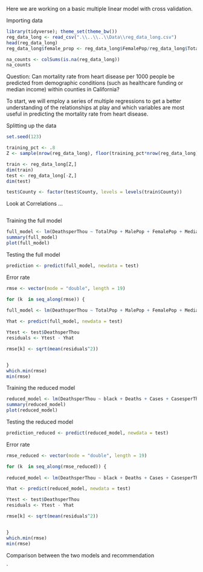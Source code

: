 
Here we are working on a basic multiple linear model with cross validation. 

Importing data
```r
library(tidyverse); theme_set(theme_bw())
reg_data_long <- read_csv(".\\..\\..\\Data\\reg_data_long.csv")
head(reg_data_long)
reg_data_long$female_prop <- reg_data_long$FemalePop/reg_data_long$TotalPop

```
```r
na_counts <- colSums(is.na(reg_data_long))
na_counts
```

Question: Can mortality rate from heart disease per 1000 people be predicted from demographic conditions (such as healthcare funding or median income) within counties in California?

To start, we will employ a series of multiple regressions to get a better understanding of the relationships at play and which variables are most useful in predicting the mortality rate from heart disease. 

Splitting up the data
```r
set.seed(123)

training_pct <- .8
Z <- sample(nrow(reg_data_long), floor(training_pct*nrow(reg_data_long)))

train <- reg_data_long[Z,]
dim(train)
test <- reg_data_long[-Z,]
dim(test)

test$County <- factor(test$County, levels = levels(train$County))

```
Look at Correlations ...
```r
```

Training the full model
```r
full_model <- lm(DeathsperThou ~ TotalPop + MalePop + FemalePop + MedianAge + MaleMedianAge + FemaleMedianAge + Under5yoPop + Under18yoPop + Pop21andOlder + Pop55andOlder + Pop60andOlder + Pop65andOlder + num_desig + amer_indian + black + hispanic + asian + multi_race + pac_island + white + poverty + labor_force + unemployed + median_income + TotalDeaths + TotalCases + prop_hpsa + nonwhite_prop + Rating + Deaths + unempl_prop + poverty_prop + prop55older + Cases + HospNumber + CasesperThou + female_prop , family = "binomial", data = train)
summary(full_model)
plot(full_model)
```

Testing the full model
```r
prediction <- predict(full_model, newdata = test)
```

Error rate
```r

rmse <- vector(mode = "double", length = 19)

for (k  in seq_along(rmse)) {
  
full_model <- lm(DeathsperThou ~ TotalPop + MalePop + FemalePop + MedianAge + MaleMedianAge + FemaleMedianAge + Under5yoPop + Under18yoPop + Pop21andOlder + Pop55andOlder + Pop60andOlder + Pop65andOlder  + num_desig + amer_indian + black + hispanic + asian + multi_race + pac_island + white + poverty + labor_force + unemployed + median_income + TotalDeaths + TotalCases + prop_hpsa + nonwhite_prop + Rating + Deaths + unempl_prop + poverty_prop + prop55older + Cases + HospNumber + CasesperThou + female_prop , data = train)  

Yhat <- predict(full_model, newdata = test)

Ytest <- test$DeathsperThou
residuals <- Ytest - Yhat

rmse[k] <- sqrt(mean(residuals^2))


}
which.min(rmse)
min(rmse)
```

Training the reduced model
```r
reduced_model <- lm(DeathsperThou ~ black + Deaths + Cases + CasesperThou, family = "binomial", data = train)
summary(reduced_model)
plot(reduced_model)
```

Testing the reduced model
```r
prediction_reduced <- predict(reduced_model, newdata = test)

```

Error rate
```r
rmse_reduced <- vector(mode = "double", length = 19)

for (k  in seq_along(rmse_reduced)) {
  
reduced_model <- lm(DeathsperThou ~ black + Deaths + Cases + CasesperThou, data = train)

Yhat <- predict(reduced_model, newdata = test)

Ytest <- test$DeathsperThou
residuals <- Ytest - Yhat

rmse[k] <- sqrt(mean(residuals^2))


}
which.min(rmse)
min(rmse)
```

Comparison between the two models and recommendation 

`

